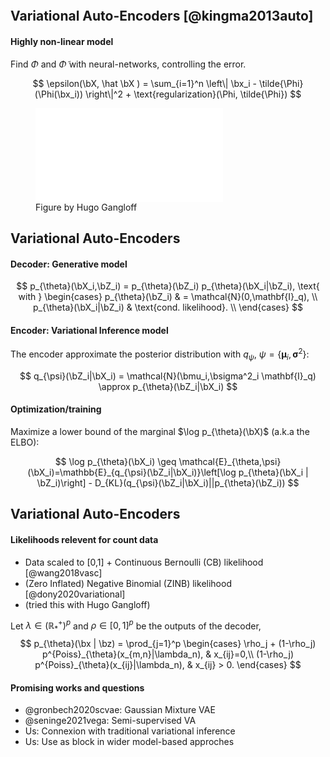 
```r

```

## Variational Auto-Encoders \scriptsize [@kingma2013auto]
   
#### Highly non-linear model

Find $\Phi$ and $\tilde\Phi$ with \emphase{two} neural-networks, controlling the error.

$$
\epsilon(\bX, \hat \bX ) = \sum_{i=1}^n \left\| \bx_i - \tilde{\Phi}(\Phi(\bx_i)) \right\|^2 + \text{regularization}(\Phi, \tilde{\Phi})
$$

![Figure by Hugo Gangloff](figs/vae/vae_scheme.pdf)

## Variational Auto-Encoders

#### Decoder: Generative model

\vspace{-.5cm}

$$
p_{\theta}(\bX_i,\bZ_i) = p_{\theta}(\bZ_i) p_{\theta}(\bX_i|\bZ_i), \text{ with }
\begin{cases}
p_{\theta}(\bZ_i) & = \mathcal{N}(0,\mathbf{I}_q), \\
p_{\theta}(\bX_i|\bZ_i) & \text{cond. likelihood}. \\
\end{cases}
$$

#### Encoder: Variational Inference model

The encoder approximate the posterior distribution with $q_\psi$, $\psi=\{{\boldsymbol\mu}_i,{\boldsymbol\sigma}^2\}$:

$$
q_{\psi}(\bZ_i|\bX_i) = \mathcal{N}(\bmu_i,\bsigma^2_i \mathbf{I}_q) \approx p_{\theta}(\bZ_i|\bX_i)
$$

#### Optimization/training

Maximize a lower bound of the marginal $\log p_{\theta}(\bX)$ (a.k.a the ELBO):

\vspace{-.5cm}

$$
\log p_{\theta}(\bX_i) \geq \mathcal{E}_{\theta,\psi}(\bX_i)=\mathbb{E}_{q_{\psi}(\bZ_i|\bX_i)}\left[\log
p_{\theta}(\bX_i | \bZ_i)\right] - D_{KL}(q_{\psi}(\bZ_i|\bX_i)||p_{\theta}(\bZ_i))
$$

## Variational Auto-Encoders

#### Likelihoods relevent for count data

  - Data scaled to [0,1] + Continuous Bernoulli (CB) likelihood [@wang2018vasc]
  - (Zero Inflated) Negative Binomial (ZINB) likelihood [@dony2020variational]
  - \emphase{(Zero Inflated) Poisson likelihood} (tried this with Hugo Gangloff)

\medskip

Let $\lambda\in(\mathbb{R}^+_*)^p$ and $\rho\in[0,1]^p$ be the outputs of the decoder,
$$
p_{\theta}(\bx | \bz) = \prod_{j=1}^p 
\begin{cases} 
\rho_j + (1-\rho_j) p^{Poiss}_{\theta}(x_{m,n}|\lambda_n), & x_{ij}=0,\\
(1-\rho_j) p^{Poiss}_{\theta}(x_{ij}|\lambda_n), & x_{ij} > 0.
\end{cases}
$$

\vspace{-.25cm}

#### Promising works and questions

  - @gronbech2020scvae: Gaussian Mixture VAE
  - @seninge2021vega: Semi-supervised VA
  - Us: Connexion with traditional variational inference
  - Us: Use as block in wider model-based approches
